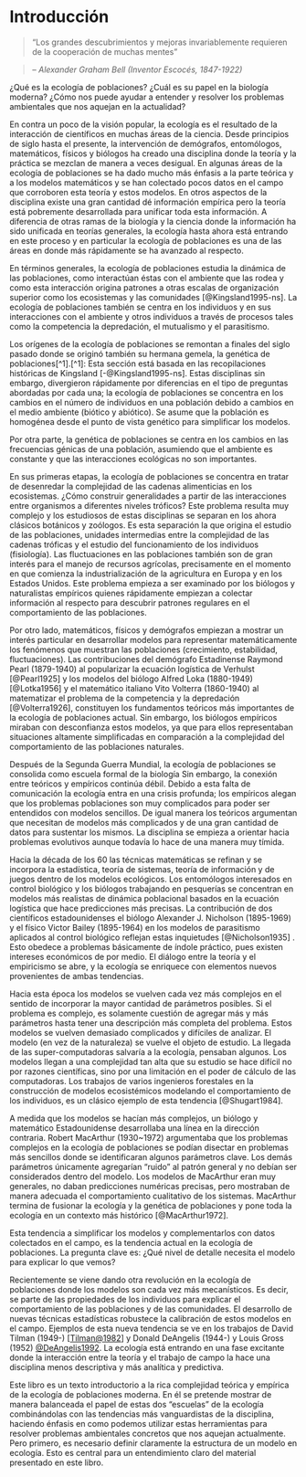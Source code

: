 # Introducción

> "Los grandes descubrimientos y mejoras invariablemente requieren de la cooperación de muchas mentes"

> -- <cite>Alexander Graham Bell (Inventor Escocés, 1847-1922)</cite>

¿Qué es la ecología de poblaciones? ¿Cuál es su papel en la biología moderna? ¿Cómo nos puede ayudar a entender y resolver los problemas ambientales que nos aquejan en la actualidad?

En contra un poco de la visión popular, la ecología es el resultado de la interacción de científicos en muchas áreas de la ciencia. Desde principios de siglo hasta el presente, la intervención de demógrafos, entomólogos, matemáticos, físicos y biólogos ha creado una disciplina donde la teoría y la práctica se mezclan de manera a veces desigual. En algunas áreas de la ecología de poblaciones se ha dado mucho más énfasis a la parte teórica y a los modelos matemáticos y se han colectado pocos datos en el campo que corroboren esta teoría y estos modelos. En otros aspectos de la disciplina existe una gran cantidad dé información empírica pero la teoría está pobremente desarrollada para unificar toda esta información. A diferencia de otras ramas de la biología y la ciencia donde la información ha sido unificada en teorías generales, la ecología hasta ahora está entrando en este proceso y en particular la ecología de poblaciones es una de las áreas en donde más rápidamente se ha avanzado al respecto.

En términos generales, la ecología de poblaciones estudia la dinámica de las poblaciones, como interactúan éstas con el ambiente que las rodea y como esta interacción origina patrones a otras escalas de organización superior como los ecosistemas y las comunidades [@Kingsland1995-ns]. La ecología de poblaciones también se centra en los individuos y en sus interacciones con el ambiente y otros individuos a través de procesos tales como la competencia la depredación, el mutualismo y el parasitismo.

Los orígenes de la ecología de poblaciones se remontan a finales del siglo pasado donde se originó también su hermana gemela, la genética de poblaciones\[\^1\].\[\^1\]: Esta sección está basada en las recopilaciones históricas de Kingsland [-@Kingsland1995-ns]. Estas disciplinas sin embargo, divergieron rápidamente por diferencias en el tipo de preguntas abordadas por cada una; la ecología de poblaciones se concentra en los cambios en el número de individuos en una población debido a cambios en el medio ambiente (biótico y abiótico). Se asume que la población es homogénea desde el punto de vista genético para simplificar los modelos.

Por otra parte, la genética de poblaciones se centra en los cambios en las frecuencias génicas de una población, asumiendo que el ambiente es constante y que las interacciones ecológicas no son importantes.

En sus primeras etapas, la ecología de poblaciones se concentra en tratar de desenredar la complejidad de las cadenas alimenticias en los ecosistemas. ¿Cómo construir generalidades a partir de las interacciones entre organismos a diferentes niveles tróficos? Este problema resulta muy complejo y los estudiosos de estas disciplinas se separan en los ahora clásicos botánicos y zoólogos. Es esta separación la que origina el estudio de las poblaciones, unidades intermedias entre la complejidad de las cadenas tróficas y el estudio del funcionamiento de los individuos (fisiología). Las fluctuaciones en las poblaciones también son de gran interés para el manejo de recursos agrícolas, precisamente en el momento en que comienza la industrialización de la agricultura en Europa y en los Estados Unidos. Este problema empieza a ser examinado por los biólogos y naturalistas empíricos quienes rápidamente empiezan a colectar información al respecto para descubrir patrones regulares en el comportamiento de las poblaciones.

Por otro lado, matemáticos, físicos y demógrafos empiezan a mostrar un interés particular en desarrollar modelos para representar matemáticamente los fenómenos que muestran las poblaciones (crecimiento, estabilidad, fluctuaciones). Las contribuciones del demógrafo Estadinense Raymond Pearl (1879-1940) al popularizar la ecuación logística de Verhulst [@Pearl1925] y los modelos del biólogo AIfred Loka (1880-1949) [@Lotka1956] y el matemático italiano Vito Volterra (1860-1940) al matematizar el problema de la competencia y la depredación [@Volterra1926], constituyen los fundamentos teóricos más importantes de la ecología de poblaciones actual. Sin embargo, los biólogos empíricos miraban con desconfianza estos modelos, ya que para ellos representaban situaciones altamente simplificadas en comparación a la complejidad del comportamiento de las poblaciones naturales.

Después de la Segunda Guerra Mundial, la ecología de poblaciones se consolida como escuela formal de la biología Sin embargo, la conexión entre teóricos y empíricos continúa débil. Debido a esta falta de comunicación la ecología entra en una crisis profunda; los empíricos alegan que los problemas poblaciones son muy complicados para poder ser entendidos con modelos sencillos. De igual manera los teóricos argumentan que necesitan de modelos más complicados y de una gran cantidad de datos para sustentar los mismos. La disciplina se empieza a orientar hacia problemas evolutivos aunque todavía lo hace de una manera muy tímida.

Hacia la década de los 60 las técnicas matemáticas se refinan y se incorpora la estadística, teoría de sistemas, teoría de información y de juegos dentro de los modelos ecológicos. Los entomólogos interesados en control biológico y los biólogos trabajando en pesquerías se concentran en modelos más realistas de dinámica poblacional basados en la ecuación logística que hace predicciones más precisas. La contribución de dos científicos estadounidenses el biólogo Alexander J. Nicholson (1895-1969) y el físico Victor Bailey (1895-1964) en los modelos de parasitismo aplicados al control biológico reflejan estas inquietudes [@Nicholson1935] . Esto obedece a problemas básicamente de índole práctico, pues existen intereses económicos de por medio. El diálogo entre la teoría y el empiricismo se abre, y la ecología se enriquece con elementos nuevos provenientes de ambas tendencias.

Hacia esta época los modelos se vuelven cada vez más complejos en el sentido de incorporar la mayor cantidad de parámetros posibles. Si el problema es complejo, es solamente cuestión de agregar más y más parámetros hasta tener una descripción más completa del problema. Estos modelos se vuelven demasiado complicados y difíciles de analizar. El modelo (en vez de la naturaleza) se vuelve el objeto de estudio. La llegada de las super-computadoras salvaría a la ecología, pensaban algunos. Los modelos llegan a una complejidad tan alta que su estudio se hace difícil no por razones científicas, sino por una limitación en el poder de cálculo de las computadoras. Los trabajos de varios ingenieros forestales en la construcción de modelos ecosistémicos modelando el comportamiento de los individuos, es un clásico ejemplo de esta tendencia [@Shugart1984].

A medida que los modelos se hacían más complejos, un biólogo y matemático Estadounidense desarrollaba una línea en la dirección contraria. Robert MacArthur (1930\~1972) argumentaba que los problemas complejos en la ecología de poblaciones se podían disectar en problemas más sencillos donde se identificaran algunos parámetros clave. Los demás parámetros únicamente agregarían "ruido" al patrón general y no debían ser considerados dentro del modelo. Los modelos de MacArthur eran muy generales, no daban predicciones numéricas precisas, pero mostraban de manera adecuada el comportamiento cualitativo de los sistemas. MacArthur termina de fusionar la ecología y la genética de poblaciones y pone toda la ecología en un contexto más histórico [@MacArthur1972].

Esta tendencia a simplificar los modelos y complementarlos con datos colectados en el campo, es la tendencia actual en la ecología de poblaciones. La pregunta clave es: ¿Qué nivel de detalle necesita el modelo para explicar lo que vemos?

Recientemente se viene dando otra revolución en la ecología de poblaciones donde los modelos son cada vez más mecanísticos. Es decir, se parte de las propiedades de los individuos para explicar el comportamiento de las poblaciones y de las comunidades. El desarrollo de nuevas técnicas estadísticas robustece la calibración de estos modelos en el campo. Ejemplos de esta nueva tendencia se ve en los trabajos de David Tilman (1949-) \[[Tilman\@1982](competencia%20basada%20en%20recursos)\] y Donald DeAngelis (1944-) y Louis Gross (1952) [@DeAngelis1992](modelos basados en el comportamiento de los individuos). La ecología está entrando en una fase excitante donde la interacción entre la teoría y el trabajo de campo la hace una disciplina menos descriptiva y más analítica y predictiva.

Este libro es un texto introductorio a la rica complejidad teórica y empírica de la ecología de poblaciones moderna. En él se pretende mostrar de manera balanceada el papel de estas dos "escuelas" de la ecología combinándolas con las tendencias más vanguardistas de la disciplina, haciendo énfasis en como podemos utilizar estas herramientas para resolver problemas ambientales concretos que nos aquejan actualmente. Pero primero, es necesario definir claramente la estructura de un modelo en ecología. Esto es central para un entendimiento claro del material presentado en este libro.
